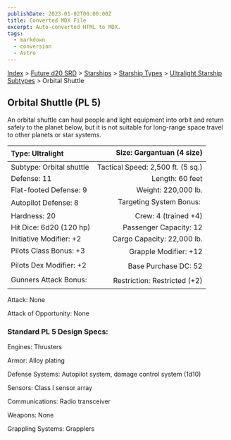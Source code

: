 ```yaml
---
publishDate: 2023-01-02T00:00:00Z
title: Converted MDX File
excerpt: Auto-converted HTML to MDX.
tags:
  - markdown
  - conversion
  - Astro
---
```


[Index](-index) > [Future d20 SRD](future-d20-srd-index) > [Starships](future-d20-srd-starships-index) > [Starship Types](future-d20-srd-starships-starship-types-index) > [Ultralight Starship Subtypes](future-d20-srd-starships-starship-types-ultralight-starship-subtypes-index) > Orbital Shuttle

## Orbital Shuttle (PL 5)

An orbital shuttle can haul people and light equipment into orbit and return safely to the planet below, but it is not suitable for long-range space travel to other planets or star systems.

| Type: Ultralight         |         Size: Gargantuan (4 size) |
| :----------------------- | --------------------------------: |
| Subtype: Orbital shuttle | Tactical Speed: 2,500 ft. (5 sq.) |
| Defense: 11              |                   Length: 60 feet |
| Flat-footed Defense: 9   |               Weight: 220,000 lb. |
| Autopilot Defense: 8     |          Targeting System Bonus:  |
| Hardness: 20             |              Crew: 4 (trained +4) |
| Hit Dice: 6d20 (120 hp)  |            Passenger Capacity: 12 |
| Initiative Modifier: +2  |        Cargo Capacity: 22,000 lb. |
| Pilots Class Bonus: +3   |             Grapple Modifier: +12 |
| Pilots Dex Modifier: +2  |              Base Purchase DC: 52 |
| Gunners Attack Bonus:    |      Restriction: Restricted (+2) |

Attack: None

Attack of Opportunity: None

### Standard PL 5 Design Specs:

Engines: Thrusters

Armor: Alloy plating

Defense Systems: Autopilot system, damage control system (1d10)

Sensors: Class I sensor array

Communications: Radio transceiver

Weapons: None

Grappling Systems: Grapplers
